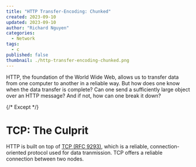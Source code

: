 ```yaml
---
title: "HTTP Transfer-Encoding: Chunked"
created: 2023-09-10
updated: 2023-09-10
author: "Richard Nguyen"
categories:
  - Network
tags:
  - c
published: false
thumbnail: ./http-transfer-encoding-chunked.png
---
```


HTTP, the foundation of the World Wide Web, allows us to transfer data from one computer to another in a reliable way. But how does one know when the data transfer is complete? Can one send a sufficiently large object over an HTTP message? And if not, how can one break it down?

{/* Except */}

# TCP: The Culprit

HTTP is built on top of [TCP (RFC 9293)](https://datatracker.ietf.org/doc/html/rfc9293), which is a reliable, connection-oriented protocol used for data tranmission. TCP offers a reliable connection between two nodes.
